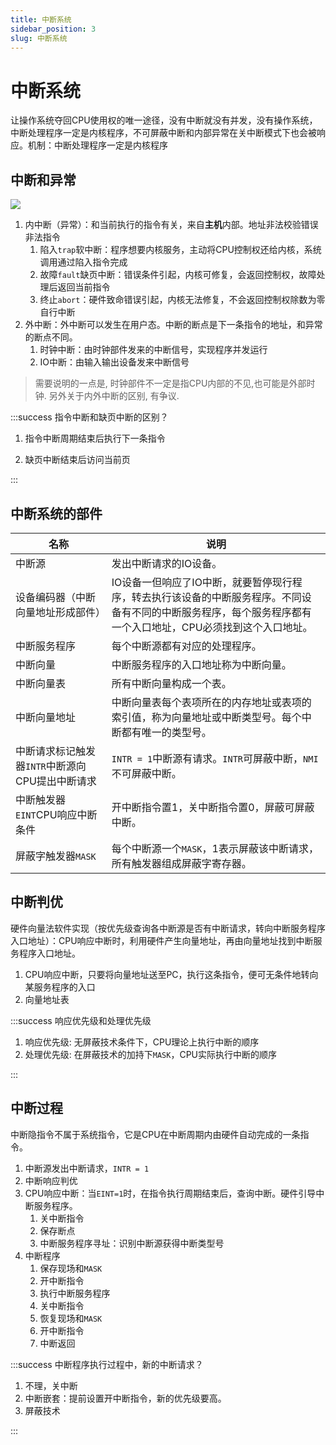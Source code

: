 ```yaml
---
title: 中断系统
sidebar_position: 3
slug: 中断系统
---
```


# 中断系统

让操作系统夺回CPU使用权的唯一途径，没有中断就没有并发，没有操作系统，中断处理程序一定是内核程序，不可屏蔽中断和内部异常在关中断模式下也会被响应。机制：中断处理程序一定是内核程序

## 中断和异常

![](/res/interrupt.png)

1. 内中断（异常）：和当前执行的指令有关，来自**主机**内部。地址非法校验错误非法指令
   1. 陷入`trap`软中断：程序想要内核服务，主动将CPU控制权还给内核，系统调用通过陷入指令完成
   1. 故障`fault`缺页中断：错误条件引起，内核可修复，会返回控制权，故障处理后返回当前指令
   1. 终止`abort`：硬件致命错误引起，内核无法修复，不会返回控制权除数为零自行中断
2. 外中断：外中断可以发生在用户态。中断的断点是下一条指令的地址，和异常的断点不同。
   1. 时钟中断：由时钟部件发来的中断信号，实现程序并发运行
   2. IO中断：由输入输出设备发来中断信号

> 需要说明的一点是, 时钟部件不一定是指CPU内部的不见,也可能是外部时钟. 另外关于内外中断的区别, 有争议.

:::success 指令中断和缺页中断的区别？

1. 指令中断周期结束后执行下一条指令

2. 缺页中断结束后访问当前页

:::

## 中断系统的部件

| 名称                                            | 说明                                                                                                                                                          |
| ----------------------------------------------- | ------------------------------------------------------------------------------------------------------------------------------------------------------------- |
| 中断源                                          | 发出中断请求的IO设备。                                                                                                                                        |
| 设备编码器（中断向量地址形成部件）              | IO设备一但响应了IO中断，就要暂停现行程序，转去执行该设备的中断服务程序。不同设备有不同的中断服务程序，每个服务程序都有一个入口地址，CPU必须找到这个入口地址。 |
| 中断服务程序                                    | 每个中断源都有对应的处理程序。                                                                                                                                |
| 中断向量                                        | 中断服务程序的入口地址称为中断向量。                                                                                                                          |
| 中断向量表                                      | 所有中断向量构成一个表。                                                                                                                                      |
| 中断向量地址                                    | 中断向量表每个表项所在的内存地址或表项的索引值，称为向量地址或中断类型号。每个中断都有唯一的类型号。                                                          |
| 中断请求标记触发器`INTR`中断源向CPU提出中断请求 | `INTR = 1`中断源有请求。`INTR`可屏蔽中断，`NMI`不可屏蔽中断。                                                                                                 |
| 中断触发器`EINT`CPU响应中断条件                 | 开中断指令置1，关中断指令置0，屏蔽可屏蔽中断。                                                                                                                |
| 屏蔽字触发器`MASK`                              | 每个中断源一个`MASK`，1表示屏蔽该中断请求，所有触发器组成屏蔽字寄存器。                                                                                       |

## 中断判优

硬件向量法软件实现（按优先级查询各中断源是否有中断请求，转向中断服务程序入口地址）：CPU响应中断时，利用硬件产生向量地址，再由向量地址找到中断服务程序入口地址。

1.  CPU响应中断，只要将向量地址送至PC，执行这条指令，便可无条件地转向某服务程序的入口
2.  向量地址表

:::success 响应优先级和处理优先级

1.  响应优先级: 无屏蔽技术条件下，CPU理论上执行中断的顺序
2.  处理优先级: 在屏蔽技术的加持下`MASK`，CPU实际执行中断的顺序

:::

## 中断过程

中断隐指令不属于系统指令，它是CPU在中断周期内由硬件自动完成的一条指令。

1. 中断源发出中断请求，`INTR = 1`
2. 中断响应判优
3. CPU响应中断：当`EINT=1`时，在指令执行周期结束后，查询中断。硬件引导中断服务程序。
   1. 关中断指令
   2. 保存断点
   3. 中断服务程序寻址：识别中断源获得中断类型号
4. 中断程序
   1. 保存现场和`MASK`
   2. 开中断指令
   3. 执行中断服务程序
   4. 关中断指令
   5. 恢复现场和`MASK`
   6. 开中断指令
   7. 中断返回

:::success 中断程序执行过程中，新的中断请求？

1. 不理，关中断
2. 中断嵌套：提前设置开中断指令，新的优先级要高。
3. 屏蔽技术

:::
